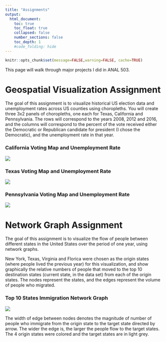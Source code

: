 ```yaml
---
title: "Assignments"
output:
  html_document:
    toc: true
    toc_float: true
    collapsed: false
    number_sections: false
    toc_depth: 1
    #code_folding: hide
---
```


```r
knitr::opts_chunk$set(message=FALSE,warning=FALSE, cache=TRUE)
```

This page will walk through major projects I did in ANAL 503.

# Geospatial Visualization Assignment

The goal of this assignment is to visualize historical US election data and unemployment rates across US counties using choropleths. You will create three 3x2 panels of choropleths, one each for Texas, California and Pennsylvania. The rows will correspond to the years 2008, 2012 and 2016, and the columns will correspond to the percent of the vote received either the Democratic or Republican candidate for president (I chose the Democratic), and the unemployment rate in that year.

### California Voting Map and Unemployment Rate

![](images/CA.png)


### Texas Voting Map and Unemployment Rate
![](images/TX.png)

### Pennsylvania Voting Map and Unemployment Rate

![](images/PA.png)

# Network Graph Assignment


The goal of this assignment is to visualize the flow of people between different states in the United States over the period of one year, using network graphs.

New York, Texas, Virginia and Florica were chosen as the origin states (where people lived the previous year) for this visualization, and show graphically the relative numbers of people that moved to the top 10 destination states (current state, in the data set) from each of the origin states. The nodes represent the states, and the edges represent the volume of people who migrated.


### Top 10 States Immigration Network Graph
![](images/network.png)


The width of edge between nodes denotes the magnitude of number of people who immigrate from the origin state to the target state directed by arrow. The wider the edge is, the larger the people flow to the target states. The 4 origin states were colored and the target states are in light grey.